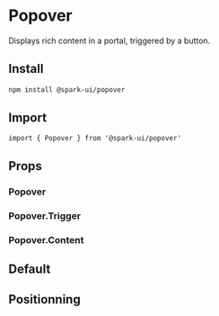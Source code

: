 


<Meta of={stories} />

# Popover

Displays rich content in a portal, triggered by a button.

## Install

```sh
npm install @spark-ui/popover
```

## Import

```tsx
import { Popover } from '@spark-ui/popover'
```

## Props

### Popover

<ArgTypes of={Popover} />

### Popover.Trigger

<ArgTypes of={Popover.Trigger} />

### Popover.Content

<ArgTypes of={Popover.Content} />

## Default

<Canvas of={stories.Default} />

## Positionning

<Canvas of={stories.Positionning} />
